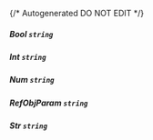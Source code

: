 {/* Autogenerated DO NOT EDIT  */}
##### **Bool** `string`

##### **Int** `string`

##### **Num** `string`

##### **RefObjParam** `string`

##### **Str** `string`

